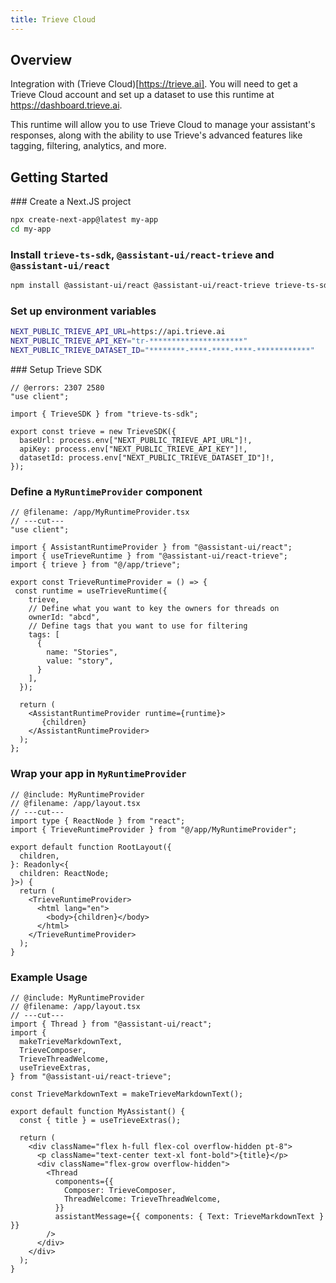 ```yaml
---
title: Trieve Cloud
---
```


## Overview

Integration with (Trieve Cloud)[https://trieve.ai]. You will need to get a Trieve Cloud account and set up a dataset to use this runtime at https://dashboard.trieve.ai.

This runtime will allow you to use Trieve Cloud to manage your assistant's responses, along with the ability to use Trieve's advanced features like tagging, filtering, analytics, and more.

## Getting Started


<Steps>
  <Step>
  ### Create a Next.JS project

```sh
npx create-next-app@latest my-app
cd my-app
```

  </Step>
  <Step>

### Install `trieve-ts-sdk`, `@assistant-ui/react-trieve` and `@assistant-ui/react`

```sh npm2yarn
npm install @assistant-ui/react @assistant-ui/react-trieve trieve-ts-sdk
```

  </Step>
  <Step>

### Set up environment variables

```sh twoslash title=".env"
NEXT_PUBLIC_TRIEVE_API_URL=https://api.trieve.ai
NEXT_PUBLIC_TRIEVE_API_KEY="tr-*********************"
NEXT_PUBLIC_TRIEVE_DATASET_ID="********-****-****-****-************"
```

  </Step>
  <Step>
### Setup Trieve SDK

```tsx twoslash title="@/app/trieve.tsx"
// @errors: 2307 2580
"use client";

import { TrieveSDK } from "trieve-ts-sdk";

export const trieve = new TrieveSDK({
  baseUrl: process.env["NEXT_PUBLIC_TRIEVE_API_URL"]!,
  apiKey: process.env["NEXT_PUBLIC_TRIEVE_API_KEY"]!,
  datasetId: process.env["NEXT_PUBLIC_TRIEVE_DATASET_ID"]!,
});
```

  </Step>
  <Step>

### Define a `MyRuntimeProvider` component

```tsx twoslash include MyRuntimeProvider title="@/app/MyRuntimeProvider.tsx"
// @filename: /app/MyRuntimeProvider.tsx
// ---cut---
"use client";

import { AssistantRuntimeProvider } from "@assistant-ui/react";
import { useTrieveRuntime } from "@assistant-ui/react-trieve";
import { trieve } from "@/app/trieve";

export const TrieveRuntimeProvider = () => {
 const runtime = useTrieveRuntime({
    trieve,
    // Define what you want to key the owners for threads on
    ownerId: "abcd",
    // Define tags that you want to use for filtering
    tags: [
      {
        name: "Stories",
        value: "story",
      }
    ],
  });

  return (
    <AssistantRuntimeProvider runtime={runtime}>
       {children}
    </AssistantRuntimeProvider>
  );
};
```

  </Step>
  <Step>

### Wrap your app in `MyRuntimeProvider`

```tsx twoslash title="@/app/layout.tsx"
// @include: MyRuntimeProvider
// @filename: /app/layout.tsx
// ---cut---
import type { ReactNode } from "react";
import { TrieveRuntimeProvider } from "@/app/MyRuntimeProvider";

export default function RootLayout({
  children,
}: Readonly<{
  children: ReactNode;
}>) {
  return (
    <TrieveRuntimeProvider>
      <html lang="en">
        <body>{children}</body>
      </html>
    </TrieveRuntimeProvider>
  );
}
```

### Example Usage
```tsx twoslash title="@/app/layout.tsx"
// @include: MyRuntimeProvider
// @filename: /app/layout.tsx
// ---cut---
import { Thread } from "@assistant-ui/react";
import {
  makeTrieveMarkdownText,
  TrieveComposer,
  TrieveThreadWelcome,
  useTrieveExtras,
} from "@assistant-ui/react-trieve";

const TrieveMarkdownText = makeTrieveMarkdownText();

export default function MyAssistant() {
  const { title } = useTrieveExtras();

  return (
    <div className="flex h-full flex-col overflow-hidden pt-8">
      <p className="text-center text-xl font-bold">{title}</p>
      <div className="flex-grow overflow-hidden">
        <Thread
          components={{
            Composer: TrieveComposer,
            ThreadWelcome: TrieveThreadWelcome,
          }}
          assistantMessage={{ components: { Text: TrieveMarkdownText } }}
        />
      </div>
    </div>
  );
}
```

  </Step>
</Steps>
